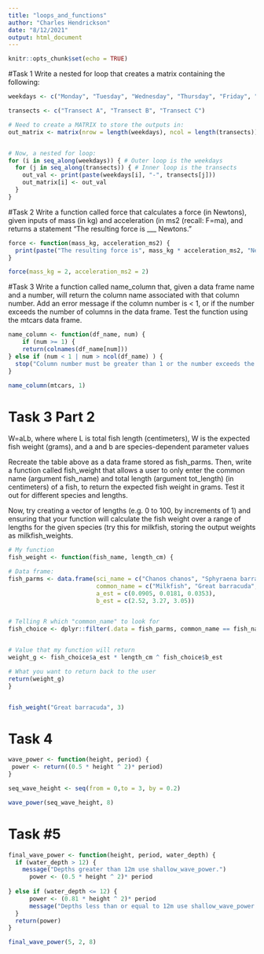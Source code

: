 ```yaml
---
title: "loops_and_functions"
author: "Charles Hendrickson"
date: "8/12/2021"
output: html_document
---
```


```r
knitr::opts_chunk$set(echo = TRUE)
```

#Task 1 
Write a nested for loop that creates a matrix containing the following:

```r

weekdays <- c("Monday", "Tuesday", "Wednesday", "Thursday", "Friday", "Saturday", "Sunday")

transects <- c("Transect A", "Transect B", "Transect C")

# Need to create a MATRIX to store the outputs in: 
out_matrix <- matrix(nrow = length(weekdays), ncol = length(transects))


# Now, a nested for loop:
for (i in seq_along(weekdays)) { # Outer loop is the weekdays
  for (j in seq_along(transects)) { # Inner loop is the transects
    out_val <- print(paste(weekdays[i], "-", transects[j]))
    out_matrix[i] <- out_val
  }
}

```

#Task 2
Write a function called force that calculates a force (in Newtons), given inputs of mass (in kg) and acceleration (in ms2 (recall: F=ma), and returns a statement “The resulting force is ___ Newtons.”

```r
force <- function(mass_kg, acceleration_ms2) {
  print(paste("The resulting force is", mass_kg * acceleration_ms2, "Newtons"))
}

force(mass_kg = 2, acceleration_ms2 = 2)
```

#Task 3
Write a function called name_column that, given a data frame name and a number, will return the column name associated with that column number. Add an error message if the column number is < 1, or if the number exceeds the number of columns in the data frame. Test the function using the mtcars data frame.

```r
name_column <- function(df_name, num) {
    if (num >= 1) {
    return(colnames(df_name[num]))
} else if (num < 1 | num > ncol(df_name) ) {
  stop("Column number must be greater than 1 or the number exceeds the number of columns in the data frame.")}
}

name_column(mtcars, 1)
```

# Task 3 Part 2
W=aLb, where where L is total fish length (centimeters), W is the expected fish weight (grams), and a and b are species-dependent parameter values 

Recreate the table above as a data frame stored as fish_parms. Then, write a function called fish_weight that allows a user to only enter the common name (argument fish_name) and total length (argument tot_length) (in centimeters) of a fish, to return the expected fish weight in grams. Test it out for different species and lengths.

Now, try creating a vector of lengths (e.g. 0 to 100, by increments of 1) and ensuring that your function will calculate the fish weight over a range of lengths for the given species (try this for milkfish, storing the output weights as milkfish_weights.
```r
# My function
fish_weight <- function(fish_name, length_cm) {

# Data frame:
fish_parms <- data.frame(sci_name = c("Chanos chanos", "Sphyraena barracuda", "Caranx ignobilis"), 
                         common_name = c("Milkfish", "Great barracuda", "Giant trevally"), 
                         a_est = c(0.0905, 0.0181, 0.0353),
                         b_est = c(2.52, 3.27, 3.05))


# Telling R which "common_name" to look for 
fish_choice <- dplyr::filter(.data = fish_parms, common_name == fish_name)


# Value that my function will return
weight_g <- fish_choice$a_est * length_cm ^ fish_choice$b_est

# What you want to return back to the user
return(weight_g)
}


fish_weight("Great barracuda", 3)
```

# Task 4

```r
wave_power <- function(height, period) {
 power <- return((0.5 * height ^ 2)* period)
}

seq_wave_height <- seq(from = 0,to = 3, by = 0.2)

wave_power(seq_wave_height, 8)

```

# Task #5
```r
final_wave_power <- function(height, period, water_depth) {
  if (water_depth > 12) {
    message("Depths greater than 12m use shallow_wave_power.")
      power <- (0.5 * height ^ 2)* period
    
} else if (water_depth <= 12) { 
      power <- (0.81 * height ^ 2)* period
      message("Depths less than or equal to 12m use shallow_wave_power.")
  }
  return(power)
}

final_wave_power(5, 2, 8)
```



































